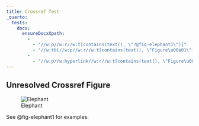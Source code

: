```yaml
---
title: Crossref Test
_quarto:
  tests:
    docx:
      ensureDocxXpath:
        - 
          - "//w:p//w:r//w:t[contains(text(), \"?@fig-elephant1\")]"
          - "//w:tbl//w:p//w:r//w:t[contains(text(), \"Figure\u00a01\")]"
        - 
          - "//w:p//w:hyperlink//w:r//w:t[contains(text(), \"Figure\u00a01\")]"
---
```


## Unresolved Crossref Figure

![Elephant](../img/thinker.jpg){#fig-elephant}

See @fig-elephant1 for examples. 